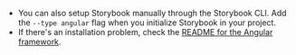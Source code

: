 - You can also setup Storybook manually through the Storybook CLI. Add the `--type angular` flag when you initialize Storybook in your project.
- If there's an installation problem, check the [README for the Angular framework](../../app/angular/README.md).
